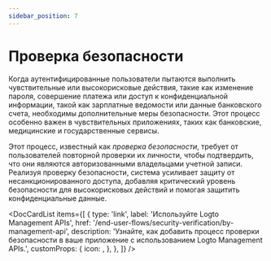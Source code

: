 ```yaml
---
sidebar_position: 7
---
```



# Проверка безопасности

Когда аутентифицированные пользователи пытаются выполнить чувствительные или высокорисковые действия, такие как изменение пароля, совершение платежа или доступ к конфиденциальной информации, такой как зарплатные ведомости или данные банковского счета, необходимы дополнительные меры безопасности. Этот процесс особенно важен в чувствительных приложениях, таких как банковские, медицинские и государственные сервисы.

Этот процесс, известный как _проверка безопасности_, требует от пользователей повторной проверки их личности, чтобы подтвердить, что они являются авторизованными владельцами учетной записи. Реализуя проверку безопасности, система усиливает защиту от несанкционированного доступа, добавляя критический уровень безопасности для высокорисковых действий и помогая защитить конфиденциальные данные.

<DocCardList
  items={[
    {
      type: 'link',
      label: 'Используйте Logto Management APIs',
      href: '/end-user-flows/security-verification/by-management-api',
      description:
        'Узнайте, как добавить процесс проверки безопасности в ваше приложение с использованием Logto Management APIs.',
      customProps: {
        icon: <SecurityIcon />,
      },
    },
  ]}
/>
